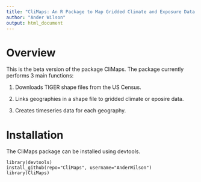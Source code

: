 ```yaml
---
title: "CliMaps: An R Package to Map Gridded Climate and Exposure Data to Local Geographies" 
author: "Ander Wilson"
output: html_document 
---
```


# Overview
This is the beta version of the package CliMaps. The package currently performs 3 main functions:

1. Downloads TIGER shape files from the US Census.

2. Links geographies in a shape file to gridded climate or eposire data.

3. Creates timeseries data for each geography.


# Installation

The CliMaps package can be installed using devtools.
```
library(devtools)
install_github(repo="CliMaps", username="AnderWilson")
library(CliMaps)
```


